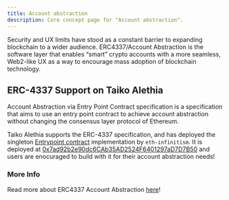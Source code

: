 ```yaml
---
title: Account abstraction
description: Core concept page for "Account abstraction".
---
```


Security and UX limits have stood as a constant barrier to expanding blockchain to a wider audience. ERC4337/Account Abstraction is the software layer that enables “smart” crypto accounts with a more seamless, Web2-like UX as a way to encourage mass adoption of blockchain technology.

## ERC-4337 Support on Taiko Alethia

Account Abstraction via Entry Point Contract specification is a specification that aims to use an entry point contract to achieve account abstraction without changing the consensus layer protocol of Ethereum.

Taiko Alethia supports the ERC-4337 specification, and has deployed the singleton [Entrypoint contract](https://github.com/eth-infinitism/account-abstraction/blob/develop/contracts/core/EntryPoint.sol) implementation by `eth-infinitism`. It is deployed at
[0x7ad92b2e90dc6CAb35AD2524F6401297aD7D7B50](https://taikoscan.io/address/0x4337084D9E255Ff0702461CF8895CE9E3b5Ff108) and users are enocuraged to build with it for their account abstraction needs!

### More Info

Read more about ERC4337 Account Abstraction [here](https://www.erc4337.io/docs)!
